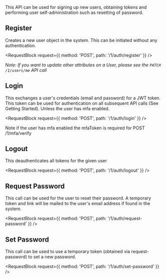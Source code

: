 

This API can be used for signing up new users, obtaining tokens and performing
user self-administration such as resetting of password.

## Register

Creates a new user object in the system. This can be initiated without any
authentication.

<RequestBlock request={{ method: 'POST', path: '/1/auth/register' }} />

_Note: If you want to update other attributes on a User, please see the
`PATCH /1/users/me` API call_

## Login

This exchanges a user's credentials (email and password) for a JWT token. This
token can be used for authentication on all subsequent API calls (See Getting
Started). Unless the user has mfa enabled.

<RequestBlock request={{ method: 'POST', path: '/1/auth/login' }} />

Note if the user has mfa enabled the mfaToken is required for POST /1/mfa/verify

## Logout

This deauthenticates all tokens for the given user

<RequestBlock request={{ method: 'POST', path: '/1/auth/logout' }} />

## Request Password

This call can be used for the user to reset their password. A temporary token
and link will be mailed to the user's email address if found in the system.

<RequestBlock request={{ method: 'POST', path: '/1/auth/request-password' }} />

## Set Password

This call can be used to use a temporary token (obtained via request-password)
to set a new password.

<RequestBlock request={{ method: 'POST', path: '/1/auth/set-password' }} />
